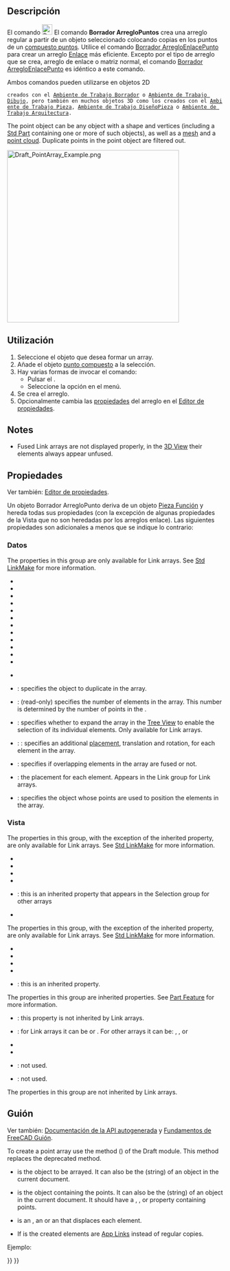 <languages/>

<div class="mw-translate-fuzzy">
{{Docnav/es
|[[Draft_PathLinkArray/es|ArregloEnlaceRuta]]
|[[Draft_PointLinkArray/es|ArregloEnlacePunto]]
|[[Draft_Workbench/es|Borrador]]
|IconL=Draft_PathLinkArray.svg
|IconR=Draft_PointLinkArray.svg
|IconC=Workbench_Draft.svg
}}
</div>

<div class="mw-translate-fuzzy">
{{GuiCommand/es
|Name=Draft PointArray
|Name/es=Borrador ArregloPunto
|MenuLocation=Modificación → Herramientas de  Arreglo → Arreglo Punto
|Workbenches=[[Draft_Workbench/es|Borrador]], [[Arch_Workbench/es|Arquitectura]]
|Version=0.18
|SeeAlso=[[Draft_OrthoArray/es|Borrador OrthoArray]], [[Draft_PolarArray/es|Borrador ArregloPolar]], 
[[Draft_CircularArray/es|Borrador ArregloCircular]], [[Draft_PathArray/es|Borrador ArregloRuta]], [[Draft_PathLinkArray/es|Borrador ArregloEnlaceRuta]], [[Draft_PointLinkArray/es|Borrador ArregloEnlacePunto]]
}}
</div>

<span id="Description"></span>
==Descripción==

<div class="mw-translate-fuzzy">
El comando [[Image:Draft_PointArray.svg|24px]] El comando '''Borrador ArregloPuntos''' crea una arreglo regular a partir de un objeto seleccionado colocando copias en los puntos de un [[#Compuesto_puntos|compuesto puntos]]. Utilice el comando [[Draft_PointLinkArray/es|Borrador ArregloEnlacePunto]] para crear un arreglo [[App_Link/es|Enlace]] más eficiente. Excepto por el tipo de arreglo que se crea, arreglo de enlace o matriz normal, el comando [[Draft_PointLinkArray/es|Borrador ArregloEnlacePunto]] es idéntico a este comando.
</div>

<div class="mw-translate-fuzzy">
Ambos comandos pueden utilizarse en objetos 2D
 creados con el [[Draft_Workbench/es|Ambiente de Trabajo Borrador]] o [[Sketcher_Workbench/es|Ambiente de Trabajo Dibujo]], pero también en muchos objetos 3D como los creados con el [[Part_Workbench/es|Ambiente de Trabajo Pieza]], [[PartDesign_Workbench/es|Ambiente de Trabajo DiseñoPieza]] o [[Arch_Workbench/es|Ambiente de Trabajo Arquitectura]].
</div>

The point object can be any object with a shape and vertices (including a [[Std_Part|Std Part]] containing one or more of such objects), as well as a [[Mesh_Workbench|mesh]] and a [[Points_Workbench|point cloud]]. Duplicate points in the point object are filtered out.

[[Image:Draft_PointArray_Example.png|400px]]
{{Caption|Borrador ArregloPunto}}

<span id="Usage"></span>
==Utilización==

<div class="mw-translate-fuzzy">
# Seleccione el objeto que desea formar un array.
# Añade el objeto [[#Punto_compuesto|punto compuesto]] a la selección.
# Hay varias formas de invocar el comando:
#* Pulsar el {{Button|[[Image:Draft_PointArray.svg|16px]] [[Draft_PointArray/es|Borrador ArregloPunto]]}}.
#* Seleccione la opción {{MenuCommand|Modificación → Herramientas de arreglo →[[Image:Draft_PointArray.svg|16px]] Arreglo de puntos}} en el menú.
# Se crea el arreglo.
# Opcionalmente cambia las [[#Propiedades|propiedades]] del arreglo en el [[property_editor/es|Editor de propiedades]].
</div>

==Notes==

* Fused Link arrays are not displayed properly, in the [[3D_View|3D View]] their elements always appear unfused.

<span id="Properties"></span>
==Propiedades==

Ver también: [[property_editor/es|Editor de propiedades]].

Un objeto Borrador ArregloPunto deriva de un objeto [[Part_Feature/es|Pieza Función]] y hereda todas sus propiedades (con la excepción de algunas propiedades de la Vista que no son heredadas por los arreglos enlace). Las siguientes propiedades son adicionales a menos que se indique lo contrario:

<span id="Data"></span>
===Datos===

{{Properties_Title|Link}}

The properties in this group are only available for Link arrays. See [[Std_LinkMake#Properties|Std LinkMake]] for more information.

* {{PropertyData|Scale|Float}}
* {{PropertyData|Scale Vector|Vector|Hidden}}
* {{PropertyData|Scale List|VectorList}}
* {{PropertyData|Visibility List|BoolList|Hidden}}
* {{PropertyData|Placement List|PlacementList|Hidden}}
* {{PropertyData|Element List|LinkList|Hidden}}
* {{PropertyData|_ Link Touched|Bool|Hidden}}
* {{PropertyData|_ Child Cache|LinkList|Hidden}}
* {{PropertyData|_ Link Owner|Integer|Hidden}}
* {{PropertyData|Colored Elements|LinkSubHidden|Hidden}}
* {{PropertyData|Link Copy On Change|Enumeration}}
* {{PropertyData|Link Transform|Bool}}

{{Properties_Title|Draft}}

* {{PropertyData|Always Sync Placement|Bool}}

<div class="mw-translate-fuzzy">
{{TitleProperty|Objetos}}
</div>

* {{PropertyData|Base|Link}}: specifies the object to duplicate in the array.
* {{PropertyData|Count|Integer}}: (read-only) specifies the number of elements in the array. This number is determined by the number of points in the {{PropertyData|Point Object}}.
* {{PropertyData|Expand Array|Bool}}: specifies whether to expand the array in the [[Tree_View|Tree View]] to enable the selection of its individual elements. Only available for Link arrays.
* {{PropertyData|Extra Placement|Placement}}: : specifies an additional [[Placement|placement]], translation and rotation, for each element in the array.
* {{PropertyData|Fuse|Bool}}: specifies if overlapping elements in the array are fused or not. {{Version|1.0}}
* {{PropertyData|Placement List|PlacementList}}: the placement for each element. Appears in the Link group for Link arrays. {{Version|1.1}}
* {{PropertyData|Point Object|Link}}: specifies the object whose points are used to position the elements in the array.

<span id="View"></span>
===Vista===

<div class="mw-translate-fuzzy">
{{TitleProperty|Enlace}}
</div>

The properties in this group, with the exception of the inherited property, are only available for Link arrays. See [[Std_LinkMake#Properties|Std LinkMake]] for more information.

* {{PropertyView|Draw Style|Enumeration}}
* {{PropertyView|Line Width|FloatConstraint}}
* {{PropertyView|Override Material|Bool}}
* {{PropertyView|Point Size|FloatConstraint}}
* {{PropertyView|Selectable|Bool}}: this is an inherited property that appears in the Selection group for other arrays
* {{PropertyView|Shape Material|Material}}

{{Properties_Title|Base}}

The properties in this group, with the exception of the inherited property, are only available for Link arrays. See [[Std_LinkMake#Properties|Std LinkMake]] for more information.

* {{PropertyView|Child View Provider|PersistentObject|Hidden}}
* {{PropertyView|Material List|MaterialList|Hidden}}
* {{PropertyView|Override Color List|ColorList|Hidden}}
* {{PropertyView|Override Material List|BoolList|Hidden}}
* {{PropertyView|Proxy|PythonObject|Hidden}}: this is an inherited property.

{{Properties_Title|Display Options}}

The properties in this group are inherited properties. See [[Part_Feature#Properties|Part Feature]] for more information.

* {{PropertyView|Bounding Box|Bool}}: this property is not inherited by Link arrays.
* {{PropertyView|Display Mode|Enumeration}}: for Link arrays it can be {{value|Link}} or {{value|ChildView}}. For other arrays it can be: {{value|Flat Lines}}, {{value|Shaded}}, {{value|Wireframe}} or {{value|Points}}
* {{PropertyView|Show In Tree|Bool}}
* {{PropertyView|Visibility|Bool}}

<div class="mw-translate-fuzzy">
{{TitleProperty|Borrador}}
</div>

* {{PropertyView|Pattern|Enumeration}}: not used.
* {{PropertyView|Pattern Size|Float}}: not used.

{{Properties_Title|Object style}}

The properties in this group are not inherited by Link arrays.

<span id="Scripting"></span>
==Guión==

Ver también: [https://freecad.github.io/SourceDoc/ Documentación de la API autogenerada] y [[FreeCAD_Scripting_Basics/es|Fundamentos de FreeCAD Guión]].

To create a point array use the {{incode|make_point_array}} method ({{Version|0.19}}) of the Draft module. This method replaces the deprecated {{incode|makePointArray}} method.

{{Code|code=
point_array = make_point_array(base_object, point_object, extra=None, use_link=True)
}}

* {{incode|base_object}} is the object to be arrayed. It can also be the {{incode|Label}} (string) of an object in the current document.
* {{incode|point_object}} is the object containing the points. It can also be the {{incode|Label}} (string) of an object in the current document. It should have a {{incode|Geometry}}, {{incode|Links}}, or {{incode|Components}} property containing points.
* {{incode|extra}} is an {{incode|App.Placement}}, an {{incode|App.Vector}} or an {{incode|App.Rotation}} that displaces each element.
* If {{incode|use_link}} is {{incode|True}} the created elements are [[App_Link|App Links]] instead of regular copies.

Ejemplo:

{{Code|code=
import FreeCAD as App
import Draft

doc = App.newDocument()

polygon = Draft.make_polygon(3, radius=500.0)

p1 = Draft.make_point(App.Vector(1500, 0, 0))
p2 = Draft.make_point(App.Vector(2500, 0, 0))
p3 = Draft.make_point(App.Vector(2000, 1000, 0))

compound = doc.addObject("Part::Compound", "Compound")
compound.Links = [p1, p2, p3]

point_array = Draft.make_point_array(polygon, compound)
doc.recompute()
}}


<div class="mw-translate-fuzzy">
{{Docnav/es
|[[Draft_PathLinkArray/es|ArregloEnlaceRuta]]
|[[Draft_PointLinkArray/es|ArregloEnlacePunto]]
|[[Draft_Workbench/es|Borrador]]
|IconL=Draft_PathLinkArray.svg
|IconR=Draft_PointLinkArray.svg
|IconC=Workbench_Draft.svg
}}
</div>

{{Draft Tools navi{{#translation:}}}}
{{Userdocnavi{{#translation:}}}}